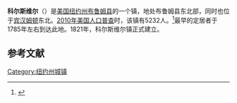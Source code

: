 {{Infobox settlement
|official_name            = 科尔斯维尔
|settlement_type          = 镇
|nickname                 = 
|motto                    =

<!-- Images -->
|image_skyline            = 
|imagesize                = 
|image_caption            = 
|image_flag               = 
|image_seal               =

<!-- Maps -->
|pushpin_map              = New York
|pushpin_label            = 科尔斯维尔
|pushpin_label_position   = <!-- the position of the pushpin label: left, right, top, bottom, none -->
|pushpin_map_caption      =
|pushpin_mapsize          =
|image_map                = 
|mapsize                  = 
|map_caption              = 
|image_map1               = 
|mapsize1                 = 
|map_caption1             =

<!-- Location -->
|coordinates_display      = inline,title
|coordinates_region       = US-NY
|subdivision_type         = [[国家|国家]]
|subdivision_name         = [[美国|美国]]
|subdivision_type1        = [[美国行政区划|州]]
|subdivision_name1        = [[纽约州|纽约州]]
|subdivision_type2        = [[纽约州行政区划|县]]
|subdivision_name2        = [[布鲁姆县_(纽约州)|布鲁姆县]]
|government_footnotes     = 
|government_type          = 
|established_title        = 
|established_date         =

<!-- Area -->
|unit_pref                = Imperial
|area_footnotes           = 
|area_magnitude           = 
|area_total_km2           = 205.1
|area_land_km2            = 202.9
|area_water_km2           = 2.1
|area_total_sq_mi         = 
|area_land_sq_mi          = 
|area_water_sq_mi         = 

<!-- Population -->
|population_as_of         = [[2010美国人口普查|2010]]
|population_footnotes     = 
|population_total         = 5232
|population_density_km2   = 25.8
|population_density_sq_mi =

<!-- General information -->
|timezone                 = [[美国东部时间|美国东部时间]]
|utc_offset               = -5
|timezone_DST             = EDT
|utc_offset_DST           = -4
|elevation_footnotes      = 
|elevation_m              = 411
|elevation_ft             = 1348
|latd = 42 |latm = 10 |lats = 14 |latNS = N
|longd = 75 |longm = 39 |longs = 57 |longEW = W

<!-- Area/postal codes & others -->
|postal_code_type         = [[美国邮政编码|邮政编码]]
|postal_code              = 13787
|area_code                = [[美国电话区号607|607]]
|website                  = {{URL|townofcolesville.org}}
|footnotes                = 
}}
'''科尔斯维尔'''（{{lang-en|Colesville}}）是[[美国|美国]][[纽约州|纽约州]][[布鲁姆县_(纽约州)|布鲁姆县]]的一个镇，地处布鲁姆县东北部，同时也位于[[宾汉姆顿|宾汉姆顿]]东北。[[2010年美国人口普查|2010年美国人口普查]]时，该镇有5232人。<ref name>{{cite web|url=http://factfinder2.census.gov|publisher=[[United_States_Census_Bureau|United States Census Bureau]]|title=American FactFinder|access-date=2022-03-01|archive-date=2013-09-11|archive-url=https://web.archive.org/web/20130911234518/http://factfinder2.census.gov/|dead-url=no}}</ref>最早的定居者于1785年左右到达此地。1821年，科尔斯维尔镇正式建立。

== 参考文献 ==
{{reflist}}

{{NY-stub}}
[[Category:纽约州城镇|Category:纽约州城镇]]